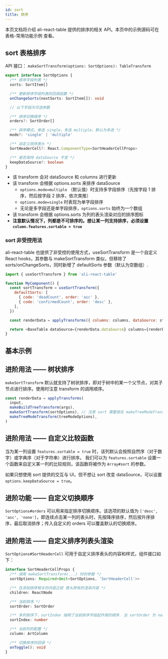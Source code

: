 ```yaml
---
id: sort
title: 排序
---
```


本页文档将介绍 ali-react-table 提供的排序的相关 API。本页中的示例源码可在 <LinkTo kind="表格 / 常用功能示例" story="表格排序-单列">表格-常用功能示例</LinkTo> 查看。

## sort 表格排序

API 接口： `makeSortTransform(options: SortOptions): TableTransform`

```typescript
export interface SortOptions {
  /** 排序字段列表 */
  sorts: SortItem[]

  /** 更新排序字段列表的回调函数 */
  onChangeSorts(nextSorts: SortItem[]): void

  // 以下字段为可选参数

  /** 排序切换顺序 */
  orders?: SortOrder[]

  /** 排序模式。单选 single，多选 multiple，默认为多选 */
  mode?: 'single' | 'multiple'

  /** 自定义排序表头 */
  SortHeaderCell?: React.ComponentType<SortHeaderCellProps>

  /** 是否保持 dataSource 不变 */
  keepDataSource?: boolean
}
```

- 该 transform 会对 dataSource 和 columns 进行更新
- 该 transform 会根据 options.sorts 来排序 dataSource
  - `options.mode=multiple` （默认值）时支持多字段排序（先按字段 1 排序，然后按字段 2 排序，依次类推）
  - `options.mode=single` 时表现为单字段排序
  - 无论是多字段还是单字段排序，`options.sorts` 始终为一个数组
- 该 transform 会根据 options.sorts 为列的表头渲染对应的排序图标
- **注意默认情况下，列都是不可排序的。想让某一列支持排序，必须设置 `column.features.sortable = true`**

### sort 非受控用法

ali-react-table 也提供了非受控的使用方式，useSortTransform 是一个自定义 React hooks，其参数与 makeSortTransform 类似，但移除了 sorts/onChangeSorts，同时新增了 defaultSorts 参数（默认为空数组）.

```javascript
import { useSortTransform } from 'ali-react-table'

function MyComponent() {
  const sortTransform = useSortTransform({
    defaultSorts: [
      { code: 'deadCount', order: 'asc' },
      { code: 'confirmedCount', order: 'desc' },
    ],
  })

  const renderData = applyTransforms({ columns: columns, dataSource: state.data }, sortTransform)

  return <BaseTable dataSource={renderData.dataSource} columns={renderData.columns} />
}
```

## 基本示例

<Canvas>
  <Story id="表格-常用功能示例--表格排序-单列" />
</Canvas>

## 进阶用法 —— 树状排序

`makeSortTransform` 默认就支持了树状排序，即对于树中的某一个父节点，对其子节点进行排序。使用时注意 transform 的调用顺序。

```javascript
const renderData = applyTransforms(
  input,
  makeBuildTreeTransform(args),
  makeSortTransform(sortOptions), // 注意 sort 需要放在 makeTreeModeTransform 之前
  makeTreeModeTransform(treeModeOptions),
)
```

<Canvas>
  <Story id="表格-常用功能示例--树状模式与层级排序" />
</Canvas>

## 进阶用法 —— 自定义比较函数

当为某一列设置 `features.sortable = true` 时，该列默认会按照自然序（对于数字）或字典序（对于字符串）进行排序。
我们可以为 `features.sortable` 设置一个函数来自定义某一列的比较规则，该函数将被作为 `Array#sort` 的参数。

如果只想使用 sort 提供的交互与 UI，但不想让 sort 改变 dataSource，可以设置 `options.keepDataSource = true`。

## 进阶功能 —— 自定义切换顺序

`SortOptions#orders` 可以用来指定排序切换顺序。该选项的默认值为 `['desc', 'asc', 'none']`，即连续点击某一列的表头时，先按降序排序，然后按升序排序，最后取消排序；传入自定义的 orders 可以覆盖默认的切换顺序。

## 进阶用法 —— 自定义排序列表头渲染

`SortOptions#SortHeaderCell` 可用于自定义排序表头的内容和样式，组件接口如下：

```typescript
interface SortHeaderCellProps {
  /** 调用 makeSortTransform(...) 时的参数 */
  sortOptions: Required<Omit<SortOptions, 'SortHeaderCell'>>

  /** 在添加排序相关的内容之前 表头原有的渲染内容 */
  children: ReactNode

  /** 当前排序 */
  sortOrder: SortOrder

  /** 多列排序下，sortIndex 指明了当前排序字段起作用的顺序. 当 sortOrder 为 none 时，sortIndex 为 -1 */
  sortIndex: number

  /** 当前列的配置 */
  column: ArtColumn

  /** 切换排序的回调 */
  onToggle(): void
}
```

<Canvas>
  <Story id="表格-常用功能示例--自定义样式的排序表头" />
</Canvas>
